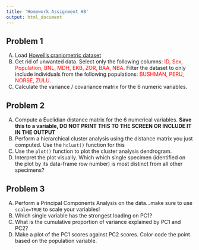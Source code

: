 ```yaml
---
title: 'Homework Assignment #8'
output: html_document
---
```


## Problem 1

A.  Load [Howell's craniometric dataset](http://hompal-stats.wabarr.com/datasets/Howell_craniometry.txt)
B.  Get rid of unwanted data. Select only the following columns: <span style="color:red;">ID, Sex, Population, BNL, MDH, EKB, ZOR, BAA, NBA</span>. Filter the dataset to only include individuals from the following populations: <span style="color:red;">BUSHMAN, PERU, NORSE, ZULU</span>.
C.  Calculate the variance / covariance matrix for the 6 numeric variables.

## Problem 2

A.  Compute a Euclidian distance matrix for the 6 numerical variables.  **Save this to a variable, DO NOT PRINT THIS TO THE SCREEN OR INCLUDE IT IN THE OUTPUT**
B.  Perform a hierarchical cluster analysis using the distance matrix you just computed. Use the `hclust()` function for this
C.  Use the `plot()` function to plot the cluster analysis dendrogram. 
D.  Interpret the plot visually. Which which single specimen (identified on the plot by its data-frame row number) is most distinct from all other specimens? 




## Problem 3

A.  Perform a Principal Components Analysis on the data...make sure to use `scale=TRUE` to scale your variables!
B.  Which single variable has the strongest loading on PC1?
C.  What is the cumulative proportion of variance explained by PC1 and PC2?
D.  Make a plot of the PC1 scores against PC2 scores. Color code the point based on the population variable. 